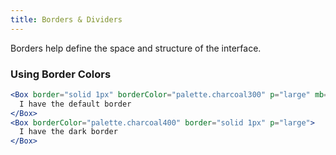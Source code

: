 ```yaml
---
title: Borders & Dividers
---
```



Borders help define the space and structure of the interface.

<BorderRender />

### Using Border Colors

```jsx
<Box border="solid 1px" borderColor="palette.charcoal300" p="large" mb="small">
  I have the default border
</Box>
<Box borderColor="palette.charcoal400" border="solid 1px" p="large">
  I have the dark border
</Box>
```
